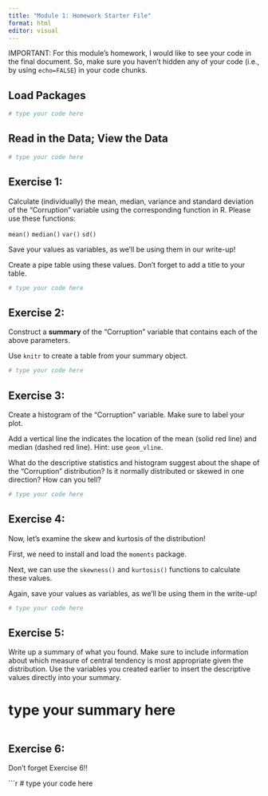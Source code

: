 ```yaml
---
title: "Module 1: Homework Starter File"
format: html
editor: visual
---
```


IMPORTANT: For this module's homework, I would like to see your code in the final document. So, make sure you haven't hidden any of your code (i.e., by using `echo=FALSE`) in your code chunks.

## Load Packages

```r

# type your code here


```

## Read in the Data; View the Data

```r

# type your code here

```

## Exercise 1:

Calculate (individually) the mean, median, variance and standard deviation of the "Corruption" variable using the corresponding function in R. Please use these functions:

`mean()` `median()` `var()` `sd()`

Save your values as variables, as we'll be using them in our write-up!

Create a pipe table using these values. Don't forget to add a title to your table.

```r

# type your code here

```

## Exercise 2:

Construct a **summary** of the "Corruption" variable that contains each of the above parameters.

Use `knitr` to create a table from your summary object.

```r

# type your code here

```

## Exercise 3:

Create a histogram of the "Corruption" variable. Make sure to label your plot.

Add a vertical line the indicates the location of the mean (solid red line) and median (dashed red line). Hint: use `geom_vline`.

What do the descriptive statistics and histogram suggest about the shape of the "Corruption" distribution? Is it normally distributed or skewed in one direction? How can you tell?

```r

# type your code here

```

## Exercise 4:

Now, let's examine the skew and kurtosis of the distribution!

First, we need to install and load the `moments` package.

Next, we can use the `skewness()` and `kurtosis()` functions to calculate these values.

Again, save your values as variables, as we'll be using them in the write-up!

```r

# type your code here

```

## Exercise 5:

Write up a summary of what you found. Make sure to include information about which measure of central tendency is most appropriate given the distribution. Use the variables you created earlier to insert the descriptive values directly into your summary.

# type your summary here


```r
```

## Exercise 6:

Don't forget Exercise 6!!

```r

# type your code here


